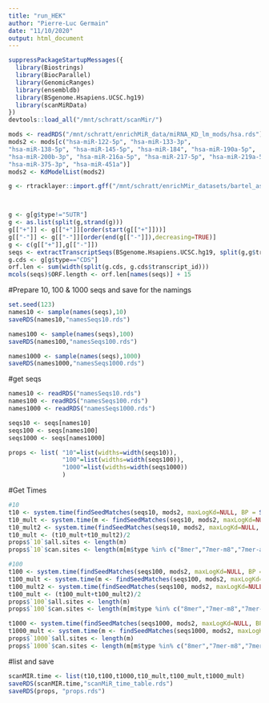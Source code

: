 ```yaml
---
title: "run_HEK"
author: "Pierre-Luc Germain"
date: "11/10/2020"
output: html_document
---
```




```r
suppressPackageStartupMessages({
  library(Biostrings)
  library(BiocParallel)
  library(GenomicRanges)
  library(ensembldb)
  library(BSgenome.Hsapiens.UCSC.hg19)
  library(scanMiRData)
})
devtools::load_all("/mnt/schratt/scanMir/")

mods <- readRDS("/mnt/schratt/enrichMiR_data/miRNA_KD_lm_mods/hsa.rds")
mods2 <- mods[c("hsa-miR-122-5p", "hsa-miR-133-3p", 
"hsa-miR-138-5p", "hsa-miR-145-5p", "hsa-miR-184", "hsa-miR-190a-5p", 
"hsa-miR-200b-3p", "hsa-miR-216a-5p", "hsa-miR-217-5p", "hsa-miR-219a-5p", 
"hsa-miR-375-3p", "hsa-miR-451a")]
mods2 <- KdModelList(mods2)

g <- rtracklayer::import.gff("/mnt/schratt/enrichMir_datasets/bartel_assembly/HEK/GSE140217_HEK_transcriptannotations.gtf.gz")



g <- g[g$type!="5UTR"]
g <- as.list(split(g,strand(g)))
g[["+"]] <- g[["+"]][order(start(g[["+"]]))]
g[["-"]] <- g[["-"]][order(end(g[["-"]]),decreasing=TRUE)]
g <- c(g[["+"]],g[["-"]])
seqs <- extractTranscriptSeqs(BSgenome.Hsapiens.UCSC.hg19, split(g,g$transcript_id))
g.cds <- g[g$type=="CDS"]
orf.len <- sum(width(split(g.cds, g.cds$transcript_id)))
mcols(seqs)$ORF.length <- orf.len[names(seqs)] + 15
```



#Prepare 10, 100 & 1000 seqs and save for the namings
```r
set.seed(123)
names10 <- sample(names(seqs),10)
saveRDS(names10,"namesSeqs10.rds")

names100 <- sample(names(seqs),100)
saveRDS(names100,"namesSeqs100.rds")

names1000 <- sample(names(seqs),1000)
saveRDS(names1000,"namesSeqs1000.rds")
```


#get seqs
```r
names10 <- readRDS("namesSeqs10.rds")
names100 <- readRDS("namesSeqs100.rds")
names1000 <- readRDS("namesSeqs1000.rds")

seqs10 <- seqs[names10]
seqs100 <- seqs[names100]
seqs1000 <- seqs[names1000]

props <- list( "10"=list(widths=width(seqs10)),
               "100"=list(widths=width(seqs100)),
               "1000"=list(widths=width(seqs1000))
               )
```


#Get Times

```r
#10
t10 <- system.time(findSeedMatches(seqs10, mods2, maxLogKd=NULL, BP = SerialParam(), ret="GRanges"))
t10_mult <- system.time(m <- findSeedMatches(seqs10, mods2, maxLogKd=NULL, BP = MulticoreParam(12, progressbar=TRUE), ret="GRanges"))
t10_mult2 <- system.time(findSeedMatches(seqs10, mods2, maxLogKd=NULL, BP = MulticoreParam(12, progressbar=TRUE), ret="GRanges"))
t10_mult <- (t10_mult+t10_mult2)/2
props$`10`$all.sites <- length(m)
props$`10`$can.sites <- length(m[m$type %in% c("8mer","7mer-m8","7mer-a1","6mer","6mer-m8","6mer-a1")])
```


```r
#100
t100 <- system.time(findSeedMatches(seqs100, mods2, maxLogKd=NULL, BP = SerialParam(), ret="GRanges"))
t100_mult <- system.time(m <- findSeedMatches(seqs100, mods2, maxLogKd=NULL, BP = MulticoreParam(12, progressbar=TRUE), ret="GRanges"))
t100_mult2 <- system.time(findSeedMatches(seqs100, mods2, maxLogKd=NULL, BP = MulticoreParam(12, progressbar=TRUE), ret="GRanges"))
t100_mult <- (t100_mult+t100_mult2)/2
props$`100`$all.sites <- length(m)
props$`100`$can.sites <- length(m[m$type %in% c("8mer","7mer-m8","7mer-a1","6mer","6mer-m8","6mer-a1")])
```



```r
t1000 <- system.time(findSeedMatches(seqs1000, mods2, maxLogKd=NULL, BP = SerialParam(), ret="GRanges"))
t1000_mult <- system.time(m <- findSeedMatches(seqs1000, mods2, maxLogKd=NULL, BP = MulticoreParam(12, progressbar=TRUE), ret="GRanges"))
props$`1000`$all.sites <- length(m)
props$`1000`$can.sites <- length(m[m$type %in% c("8mer","7mer-m8","7mer-a1","6mer","6mer-m8","6mer-a1")])
```


#list and save
```r
scanMIR.time <- list(t10,t100,t1000,t10_mult,t100_mult,t1000_mult)
saveRDS(scanMIR.time,"scanMiR_time_table.rds")
saveRDS(props, "props.rds")
```

